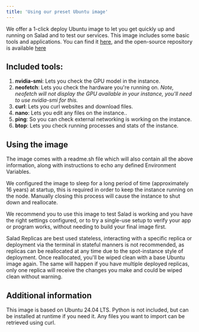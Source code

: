 ```yaml
---
title: 'Using our preset Ubuntu image'
---
```


We offer a 1-click deploy Ubuntu image to let you get quickly up and running on Salad and to test our services. This
image includes some basic tools and applications. You can find it
[here](https://ghcr.io/saladtechnologies/recipe-base-ubuntu:0.1), and the open-source repository is available
[here](https://github.com/SaladTechnologies/salad-recipes/tree/master/src/base-ubuntu)

## Included tools:

1. **nvidia-smi**: Lets you check the GPU model in the instance.
2. **neofetch**: Lets you check the hardware you're running on. _Note, neofetch will not display the GPU available in
   your instance, you'll need to use nvidia-smi for this._
3. **curl**: Lets you curl websites and download files.
4. **nano**: Lets you edit any files on the instance..
5. **ping**: So you can check external networking is working on the instance.
6. **btop**: Lets you check running processes and stats of the instance.

## Using the image

The image comes with a readme.sh file which will also contain all the above information, along with instructions to echo
any defined Environment Variables.

We configured the image to sleep for a long period of time (approximately 16 years) at startup, this is required in
order to keep the instance running on the node. Manually closing this process will cause the instance to shut down and
reallocate.

We recommend you to use this image to test Salad is working and you have the right settings configured, or to try a
single-use setup to verify your app or program works, without needing to build your final image first.

Salad Replicas are best used stateless, interacting with a specific replica or deployment via the terminal in stateful
manners is not recommended, as replicas can be reallocated at any time due to the spot-instance style of deployment.
Once reallocated, you'll be wiped clean with a base Ubuntu image again. The same will happen if you have multiple
deployed replicas, only one replica will receive the changes you make and could be wiped clean without warning.

## Additional information

This image is based on Ubuntu 24.04 LTS. Python is not included, but can be installed at runtime if you need it. Any
files you want to import can be retrieved using curl.
